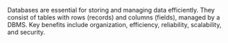 Databases are essential for storing and managing data efficiently. They consist of tables with rows (records) and columns (fields), managed by a DBMS. Key benefits include organization, efficiency, reliability, scalability, and security.

